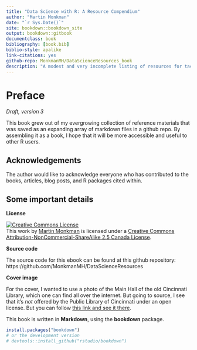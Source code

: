 ```yaml
--- 
title: "Data Science with R: A Resource Compendium"
author: "Martin Monkman"
date: "`r Sys.Date()`"
site: bookdown::bookdown_site
output: bookdown::gitbook
documentclass: book
bibliography: [book.bib]
biblio-style: apalike
link-citations: yes
github-repo: MonkmanMH/DataScienceResources_book
description: "A modest and very incomplete listing of resources for tackling data science problems in R."
---
```


# Preface {-}

_Draft, version 3_

This book grew out of my evergrowing collection of reference materials that was saved as an expanding array of markdown files in a github repo. By assembling it as a book, I hope that it will be more accessible and useful to other R users.



## Acknowledgements {-}

The author would like to acknowledge everyone who has contributed to the books, articles, blog posts, and R packages cited within.


## Some important details {-}

**License**

<a rel="license" href="https://creativecommons.org/licenses/by-nc-sa/2.5/ca/"><img alt="Creative Commons License" style="border-width:0" src="https://i.creativecommons.org/l/by-nc-sa/3.0/us/88x31.png" /></a><br />This work by [Martin Monkman](https://github.com/MonkmanMH) is licensed under a <a rel="license" href="https://creativecommons.org/licenses/by-nc-sa/2.5/ca/">Creative Commons Attribution-NonCommercial-ShareAlike 2.5 Canada License</a>.


**Source code**

The source code for this ebook can be found at this github repository: https://github.com/MonkmanMH/DataScienceResources 


**Cover image**

For the cover, I wanted to use a photo of the Main Hall of the old Cincinnati Library, which one can find all over the internet. But going to source, I see that it's _not_ offered by the Public Library of Cincinnati under an open license. But you can follow [this link and see it there](https://www.flickr.com/photos/cincinnatipubliclibrary/3357891281).


This book is written in **Markdown**, using the **bookdown** package.


```r
install.packages("bookdown")
# or the development version
# devtools::install_github("rstudio/bookdown")
```

